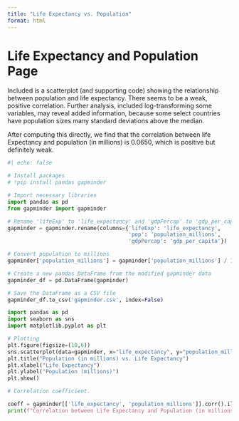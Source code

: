 ```yaml
---
title: "Life Expectancy vs. Population"
format: html
---
```


# Life Expectancy and Population Page

Included is a scatterplot (and supporting code) showing the relationship between population and life expectancy. There seems to be a weak, positive correlation. Further analysis, included log-transforming some variables, may reveal added information, because some select countries have population sizes many standard deviations above the median.

After computing this directly, we find that the correlation between life Expectancy and population (in millions) is 0.0650, which is positive but definitely weak.

```python
#| echo: false

# Install packages
# !pip install pandas gapminder

# Import necessary libraries
import pandas as pd
from gapminder import gapminder

# Rename 'lifeExp' to 'life_expectancy' and 'gdpPercap' to 'gdp_per_capita'
gapminder = gapminder.rename(columns={'lifeExp': 'life_expectancy',
                                      'pop': 'population_millions', 
                                      'gdpPercap': 'gdp_per_capita'})

# Convert population to millions
gapminder['population_millions'] = gapminder['population_millions'] / 1_000_000

# Create a new pandas DataFrame from the modified gapminder data
gapminder_df = pd.DataFrame(gapminder)

# Save the DataFrame as a CSV file
gapminder_df.to_csv('gapminder.csv', index=False)
```


```python
import pandas as pd
import seaborn as sns
import matplotlib.pyplot as plt

# Plotting
plt.figure(figsize=(10,6))
sns.scatterplot(data=gapminder, x="life_expectancy", y="population_millions")
plt.title("Population (in millions) vs. Life Expectancy")
plt.xlabel("Life Expectancy")
plt.ylabel("Population (millions)")
plt.show()

# Correlation coefficient.

coeff = gapminder[['life_expectancy', 'population_millions']].corr().iloc[0, 1]
print(f"Correlation between Life Expectancy and Population (in millions): {coeff:.4f}")
```